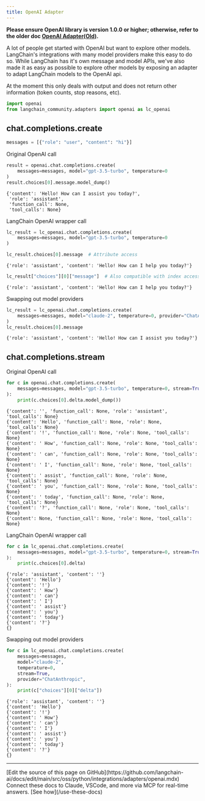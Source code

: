 ```yaml
---
title: OpenAI Adapter
---
```


**Please ensure OpenAI library is version 1.0.0 or higher; otherwise, refer to the older doc [OpenAI Adapter(Old)](/oss/python/integrations/adapters/openai-old/).**

A lot of people get started with OpenAI but want to explore other models. LangChain's integrations with many model providers make this easy to do so. While LangChain has it's own message and model APIs, we've also made it as easy as possible to explore other models by exposing an adapter to adapt LangChain models to the OpenAI api.

At the moment this only deals with output and does not return other information (token counts, stop reasons, etc).

```python
import openai
from langchain_community.adapters import openai as lc_openai
```

## chat.completions.create

```python
messages = [{"role": "user", "content": "hi"}]
```

Original OpenAI call

```python
result = openai.chat.completions.create(
    messages=messages, model="gpt-3.5-turbo", temperature=0
)
result.choices[0].message.model_dump()
```

```output
{'content': 'Hello! How can I assist you today?',
 'role': 'assistant',
 'function_call': None,
 'tool_calls': None}
```

LangChain OpenAI wrapper call

```python
lc_result = lc_openai.chat.completions.create(
    messages=messages, model="gpt-3.5-turbo", temperature=0
)

lc_result.choices[0].message  # Attribute access
```

```output
{'role': 'assistant', 'content': 'Hello! How can I help you today?'}
```

```python
lc_result["choices"][0]["message"]  # Also compatible with index access
```

```output
{'role': 'assistant', 'content': 'Hello! How can I help you today?'}
```

Swapping out model providers

```python
lc_result = lc_openai.chat.completions.create(
    messages=messages, model="claude-2", temperature=0, provider="ChatAnthropic"
)
lc_result.choices[0].message
```

```output
{'role': 'assistant', 'content': 'Hello! How can I assist you today?'}
```

## chat.completions.stream

Original OpenAI call

```python
for c in openai.chat.completions.create(
    messages=messages, model="gpt-3.5-turbo", temperature=0, stream=True
):
    print(c.choices[0].delta.model_dump())
```

```output
{'content': '', 'function_call': None, 'role': 'assistant', 'tool_calls': None}
{'content': 'Hello', 'function_call': None, 'role': None, 'tool_calls': None}
{'content': '!', 'function_call': None, 'role': None, 'tool_calls': None}
{'content': ' How', 'function_call': None, 'role': None, 'tool_calls': None}
{'content': ' can', 'function_call': None, 'role': None, 'tool_calls': None}
{'content': ' I', 'function_call': None, 'role': None, 'tool_calls': None}
{'content': ' assist', 'function_call': None, 'role': None, 'tool_calls': None}
{'content': ' you', 'function_call': None, 'role': None, 'tool_calls': None}
{'content': ' today', 'function_call': None, 'role': None, 'tool_calls': None}
{'content': '?', 'function_call': None, 'role': None, 'tool_calls': None}
{'content': None, 'function_call': None, 'role': None, 'tool_calls': None}
```

LangChain OpenAI wrapper call

```python
for c in lc_openai.chat.completions.create(
    messages=messages, model="gpt-3.5-turbo", temperature=0, stream=True
):
    print(c.choices[0].delta)
```

```output
{'role': 'assistant', 'content': ''}
{'content': 'Hello'}
{'content': '!'}
{'content': ' How'}
{'content': ' can'}
{'content': ' I'}
{'content': ' assist'}
{'content': ' you'}
{'content': ' today'}
{'content': '?'}
{}
```

Swapping out model providers

```python
for c in lc_openai.chat.completions.create(
    messages=messages,
    model="claude-2",
    temperature=0,
    stream=True,
    provider="ChatAnthropic",
):
    print(c["choices"][0]["delta"])
```

```output
{'role': 'assistant', 'content': ''}
{'content': 'Hello'}
{'content': '!'}
{'content': ' How'}
{'content': ' can'}
{'content': ' I'}
{'content': ' assist'}
{'content': ' you'}
{'content': ' today'}
{'content': '?'}
{}
```

---

<Callout icon="pen-to-square" iconType="regular">
    [Edit the source of this page on GitHub](https://github.com/langchain-ai/docs/edit/main/src/oss/python/integrations/adapters/openai.mdx)
</Callout>
<Tip icon="terminal" iconType="regular">
    Connect these docs to Claude, VSCode, and more via MCP for    real-time answers. [See how](/use-these-docs)
</Tip>
